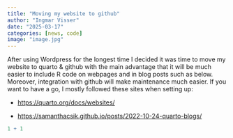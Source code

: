 ```yaml
---
title: "Moving my website to github"
author: "Ingmar Visser"
date: "2025-03-17"
categories: [news, code]
image: "image.jpg"
---
```


After using Wordpress for the longest time I decided it was time to move my website to quarto & github with the main advantage that it will be much easier to include R code on webpages and in blog posts such as below. Moreover, integration with github will make maintenance much easier. If you want to have a go, I mostly followed these sites when setting up:

-   <https://quarto.org/docs/websites/>

-   <https://samanthacsik.github.io/posts/2022-10-24-quarto-blogs/>

```r
1 + 1
```
